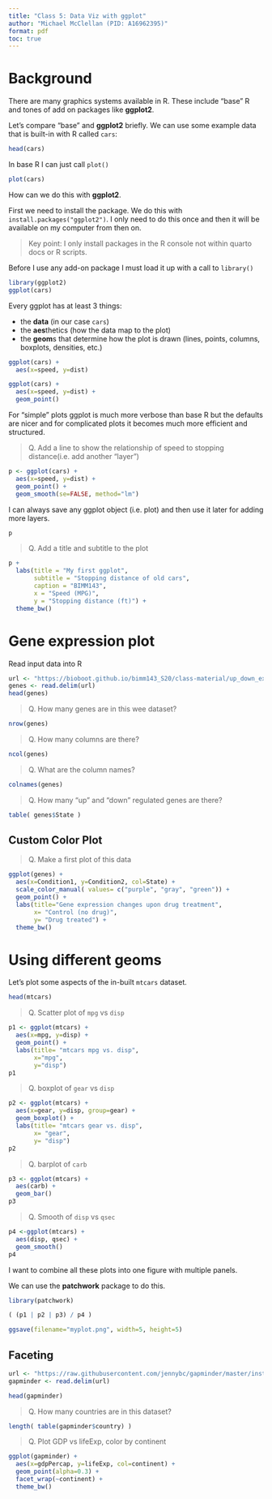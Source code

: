 ```yaml
---
title: "Class 5: Data Viz with ggplot"
author: "Michael McClellan (PID: A16962395)"
format: pdf
toc: true
---
```


# Background 

There are many graphics systems available in R. These include "base" R and tones of add on packages like **ggplot2**. 

Let's compare "base" and **ggplot2** briefly. We can use some example data that is built-in with R called `cars`:

```r
head(cars)
```

In base R I can just call `plot()`

```r
plot(cars)
```

How can we do this with **ggplot2**.

First we need to install the package. We do this with `install.packages("ggplot2")`. I only need to do this once and then it will be available on my computer from then on. 

> Key point: I only install packages in the R console not within quarto docs or R scripts. 

Before I use any add-on package I must load it up with a call to `library()`

```r
library(ggplot2)
ggplot(cars)
```

Every ggplot has at least 3 things: 

- the **data** (in our case `cars`)
- the **aes**thetics (how the data map to the plot)
- the **geom**s that determine how the plot is drawn (lines, points, columns, boxplots, densities, etc.)

```r
ggplot(cars) + 
  aes(x=speed, y=dist)
```

```r
ggplot(cars) + 
  aes(x=speed, y=dist) +
  geom_point()
```

For "simple" plots ggplot is much more verbose than base R but the defaults are nicer and for complicated plots it becomes much more efficient and structured. 

> Q. Add a line to show the relationship of speed to stopping distance(i.e. add another "layer")

```r
p <- ggplot(cars) + 
  aes(x=speed, y=dist) +
  geom_point() + 
  geom_smooth(se=FALSE, method="lm")
```

I can always save any ggplot object (i.e. plot) and then use it later for adding more layers.

```r
p
```


> Q. Add a title and subtitle to the plot

```r
p + 
  labs(title = "My first ggplot",
       subtitle = "Stopping distance of old cars",
       caption = "BIMM143",
       x = "Speed (MPG)",
       y = "Stopping distance (ft)") + 
  theme_bw()
```

# Gene expression plot

Read input data into R

```r
url <- "https://bioboot.github.io/bimm143_S20/class-material/up_down_expression.txt"
genes <- read.delim(url)
head(genes)
```
> Q. How many genes are in this wee dataset? 

```r
nrow(genes)
```
> Q. How many columns are there? 

```r
ncol(genes)
```
> Q. What are the column names? 

```r
colnames(genes)
```

> Q. How many "up" and "down" regulated genes are there?

```r
table( genes$State )
```

## Custom Color Plot

> Q. Make a first plot of this data

```r
ggplot(genes) +
  aes(x=Condition1, y=Condition2, col=State) +
  scale_color_manual( values= c("purple", "gray", "green")) +
  geom_point() +
  labs(title="Gene expression changes upon drug treatment",
       x= "Control (no drug)",
       y= "Drug treated") +
  theme_bw()
```


# Using different geoms

Let's plot some aspects of the in-built `mtcars` dataset.

```r
head(mtcars)
```

> Q. Scatter plot of `mpg` vs `disp`

```r
p1 <- ggplot(mtcars) +
  aes(x=mpg, y=disp) + 
  geom_point() + 
  labs(title= "mtcars mpg vs. disp",
       x="mpg",
       y="disp")
p1
```

> Q. boxplot of `gear` vs `disp` 

```r
p2 <- ggplot(mtcars) + 
  aes(x=gear, y=disp, group=gear) +
  geom_boxplot() +
  labs(title= "mtcars gear vs. disp",
       x= "gear",
       y= "disp")
p2
```

> Q. barplot of `carb`

```r
p3 <- ggplot(mtcars) +
  aes(carb) +
  geom_bar()
p3
```

> Q. Smooth of `disp` vs `qsec`

```r
p4 <-ggplot(mtcars) +
  aes(disp, qsec) +
  geom_smooth()
p4
```

I want to combine all these plots into one figure with multiple panels. 

We can use the **patchwork** package to do this. 

```r
library(patchwork)

( (p1 | p2 | p3) / p4 )
```

```r
ggsave(filename="myplot.png", width=5, height=5)
```

## Faceting

```r
url <- "https://raw.githubusercontent.com/jennybc/gapminder/master/inst/extdata/gapminder.tsv"
gapminder <- read.delim(url)
```



```r
head(gapminder)
```

> Q. How many countries are in this dataset?

```r
length( table(gapminder$country) )
```

> Q. Plot GDP vs lifeExp, color by continent

```r
ggplot(gapminder) +
  aes(x=gdpPercap, y=lifeExp, col=continent) +
  geom_point(alpha=0.3) +
  facet_wrap(~continent) +
  theme_bw()
```

